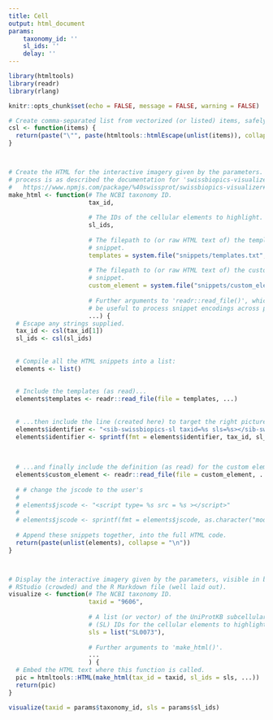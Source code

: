```yaml
---
title: Cell
output: html_document
params:
    taxonomy_id: ''
    sl_ids: ''
    delay: ''
---
```


```r
library(htmltools)
library(readr)
library(rlang)
```


```r
knitr::opts_chunk$set(echo = FALSE, message = FALSE, warning = FALSE)
```


```r
# Create comma-separated list from vectorized (or listed) items, safely escaped.
csl <- function(items) {
  return(paste("\"", paste(htmltools::htmlEscape(unlist(items)), collapse = ",", sep = ""), "\"", sep = ""))
}



# Create the HTML for the interactive imagery given by the parameters. Assembly
# process is as described the documentation for 'swissbiopics-visualizer':
#   https://www.npmjs.com/package/%40swissprot/swissbiopics-visualizer#usage
make_html <- function(# The NCBI taxonomy ID.
                      tax_id,
                      
                      # The IDs of the cellular elements to highlight.
                      sl_ids,
                      
                      # The filepath to (or raw HTML text of) the templates
                      # snippet.
                      templates = system.file("snippets/templates.txt", package="drawCell"),
                      
                      # The filepath to (or raw HTML text of) the custom element
                      # snippet.
                      custom_element = system.file("snippets/custom_element.txt", package="drawCell"),
                      
                      # Further arguments to 'readr::read_file()', which might
                      # be useful to process snippet encodings across platforms.
                      ...) {
  # Escape any strings supplied.
  tax_id <- csl(tax_id[1])
  sl_ids <- csl(sl_ids)
  
  
  # Compile all the HTML snippets into a list:
  elements <- list()
  
  
  # Include the templates (as read)...
  elements$templates <- readr::read_file(file = templates, ...)
  
  
  # ...then include the line (created here) to target the right picture...
  elements$identifier <- "<sib-swissbiopics-sl taxid=%s sls=%s></sib-swissbiopics-sl>"
  elements$identifier <- sprintf(fmt = elements$identifier, tax_id, sl_ids)
  
  
  
  # ...and finally include the definition (as read) for the custom element.
  elements$custom_element <- readr::read_file(file = custom_element, ...)
  
  # # change the jscode to the user's 
  # 
  # elements$jscode <- "<script type= %s src = %s ></script>"
  # 
  # elements$jscode <- sprintf(fmt = elements$jscode, as.character("module"), system.file("JScode/jscode.js", package="drawCell"))
  
  # Append these snippets together, into the full HTML code.
  return(paste(unlist(elements), collapse = "\n"))
}



# Display the interactive imagery given by the parameters, visible in both
# RStudio (crowded) and the R Markdown file (well laid out).
visualize <- function(# The NCBI taxonomy ID.
                      taxid = "9606",
                      
                      # A list (or vector) of the UniProtKB subcellular location
                      # (SL) IDs for the cellular elements to highlight.
                      sls = list("SL0073"),
                      
                      # Further arguments to 'make_html()'.
                      ...
                      ) {
  # Embed the HTML text where this function is called.
  pic = htmltools::HTML(make_html(tax_id = taxid, sl_ids = sls, ...))
  return(pic)
}
```






```r

visualize(taxid = params$taxonomy_id, sls = params$sl_ids)
 
```
